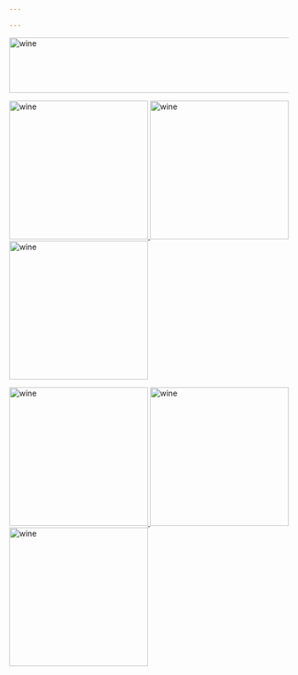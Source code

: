 ```yaml
---

---
```


<img border="0" alt="wine" src="R4tummies.png" width="800" height="100">



<a href="wine_worldmap.html"><img border="0" alt="wine" src="wine_numbers_world_final_square.png" width="250" height="250"> <a href="wine_worldmap.html"><img border="0" alt="wine" src="wine_numbers_world_final_square.png" width="250" height="250"> <a href="newpage.html"><img border="0" alt="wine" src="wine_numbers_europe_final.png" width="250" height="250">

<a href="newpage.html"><img border="0" alt="wine" src="wine_white_big1x1.png" width="250" height="250"> <a href="newpage.html"><img border="0" alt="wine" src="wine.jpg" width="250" height="250"> <a href="newpage.html"><img border="0" alt="wine" src="wine.jpg" width="250" height="250">